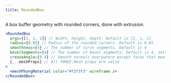 ```yaml
---
title: RoundedBox
---
```


A box buffer geometry with rounded corners, done with extrusion.

```jsx
<RoundedBox
  args={[1, 1, 1]} // Width, height, depth. Default is [1, 1, 1]
  radius={0.05} // Radius of the rounded corners. Default is 0.05
  smoothness={4} // The number of curve segments. Default is 4
  bevelSegments={4} // The number of bevel segments. Default is 4, setting it to 0 removes the bevel, as a result the texture is applied to the whole geometry.
  creaseAngle={0.4} // Smooth normals everywhere except faces that meet at an angle greater than the crease angle
  {...meshProps} // All THREE.Mesh props are valid
>
  <meshPhongMaterial color="#f3f3f3" wireframe />
</RoundedBox>
```
